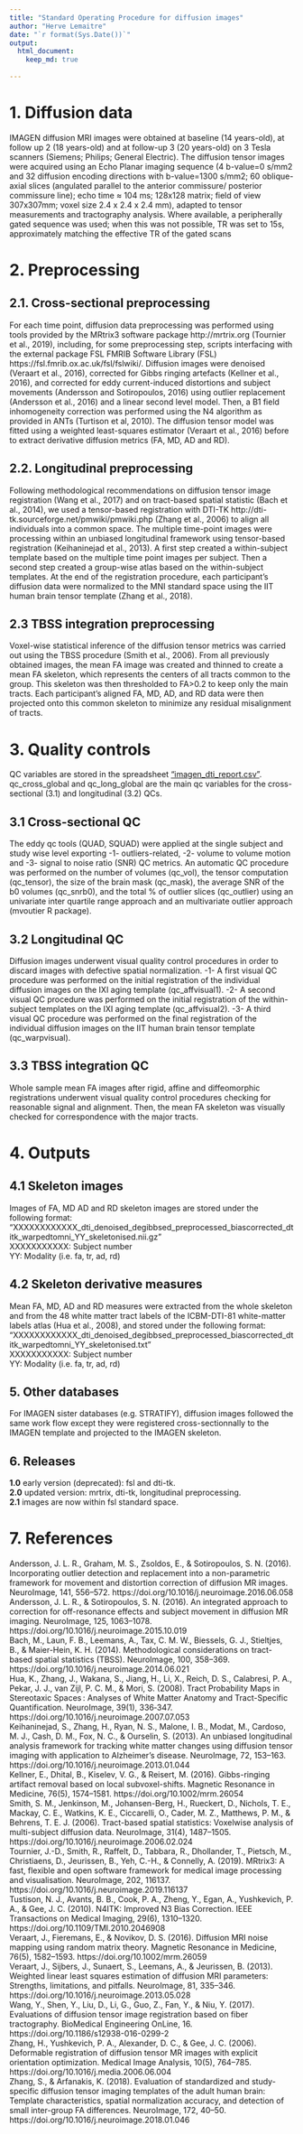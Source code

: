 ---
title: "Standard Operating Procedure for diffusion images"
author: "Herve Lemaitre"
date: "`r format(Sys.Date())`"
output:
  html_document:
    keep_md: true
  
---

# 1. Diffusion data

IMAGEN diffusion MRI images were obtained at baseline (14 years-old), at follow up 2 (18 years-old) and at follow-up 3 (20 years-old) on 3 Tesla scanners (Siemens; Philips; General Electric). The diffusion tensor images were acquired using an Echo Planar imaging sequence (4 b-value=0 s/mm2 and 32 diffusion encoding directions with b-value=1300 s/mm2; 60 oblique-axial slices (angulated parallel to the anterior commissure/ posterior commissure line); echo time ≈ 104 ms; 128x128 matrix; field of view 307x307mm; voxel size 2.4 x 2.4 x 2.4 mm), adapted to tensor measurements and tractography analysis. Where available, a peripherally gated sequence was used; when this was not possible, TR was set to 15s, approximately matching the effective TR of the gated scans 

# 2. Preprocessing

## 2.1. Cross-sectional preprocessing

For each time point, diffusion  data  preprocessing  was  performed using tools provided by the MRtrix3 software package http://mrtrix.org (Tournier et al., 2019), including, for some preprocessing step, scripts interfacing with the external package FSL FMRIB Software Library (FSL) https://fsl.fmrib.ox.ac.uk/fsl/fslwiki/. Diffusion images were denoised (Veraart et al., 2016), corrected for Gibbs ringing artefacts (Kellner et al., 2016), and corrected for eddy current-induced distortions and subject movements (Andersson and Sotiropoulos, 2016) using outlier replacement (Andersson et al., 2016) and a linear second level model. Then, a B1 field inhomogeneity correction was performed using the N4 algorithm as provided in ANTs (Turtison et al, 2010). The diffusion tensor model was fitted using a weighted least-squares estimator (Veraart et al., 2016) before to extract derivative diffusion metrics (FA, MD, AD and RD).

## 2.2. Longitudinal preprocessing

Following methodological recommendations on diffusion tensor image registration (Wang et al., 2017) and on tract-based spatial statistic (Bach et al., 2014), we used a tensor-based registration with DTI-TK http://dti-tk.sourceforge.net/pmwiki/pmwiki.php (Zhang et al., 2006) to align all individuals into a common space. 
The multiple time-point images were processing within an unbiased longitudinal framework using tensor-based registration (Keihaninejad et al., 2013). A first step created a within-subject template based on the multiple time point images per subject. Then a second step created a group-wise atlas based on the within-subject templates. At the end of the registration procedure, each participant’s diffusion data were normalized to the MNI standard space using the IIT human brain tensor template (Zhang et al., 2018). 

## 2.3 TBSS integration preprocessing

Voxel-wise statistical inference of the diffusion tensor metrics was carried out using the TBSS procedure (Smith et al., 2006). From all previously obtained images, the mean FA image was created and thinned to create a mean FA skeleton, which represents the centers of all tracts common to the group. This skeleton was then thresholded to FA>0.2 to keep only the main tracts. Each participant’s aligned FA, MD, AD, and RD data were then projected onto this common skeleton to minimize any residual misalignment of tracts.

# 3. Quality controls

QC variables are stored in the spreadsheet ["imagen_dti_report.csv"](https://github.com/imagen2/imagen_processing/blob/master/tbss_dti/imagen_dti_report.csv). qc_cross_global and qc_long_global are the main qc variables for the cross-sectional (3.1) and longitudinal (3.2) QCs.

## 3.1  Cross-sectional QC

The eddy qc tools (QUAD, SQUAD) were applied at the single subject and study wise level exporting -1- outliers-related, -2- volume to volume motion and -3- signal to noise ratio (SNR) QC metrics. An automatic QC procedure was performed on the number of volumes (qc_vol), the tensor computation (qc_tensor), the size of the brain mask (qc_mask), the average SNR of the b0 volumes (qc_snrb0), and the total % of outlier slices (qc_outlier) using an univariate inter quartile range approach and an multivariate outlier approach (mvoutier R package).

## 3.2  Longitudinal QC

Diffusion images underwent visual quality control procedures in order to discard images with defective spatial normalization. -1- A first visual QC procedure was performed on the initial registration of the individual diffusion images on the IXI aging template (qc_affvisual1). -2- A second visual QC procedure was performed on the initial registration of the within-subject templates on the IXI aging template (qc_affvisual2). -3- A third visual QC procedure was performed on the final registration of the individual diffusion images on the IIT human brain tensor template (qc_warpvisual).

## 3.3 TBSS integration QC

Whole sample mean FA images after rigid, affine and diffeomorphic registrations underwent visual quality control procedures checking for reasonable signal and alignment. Then, the mean FA skeleton was visually checked for correspondence with the major tracts.    

# 4. Outputs

## 4.1 Skeleton images

Images of FA, MD AD and RD skeleton images are stored under the following format:  
"XXXXXXXXXXXX_dti_denoised_degibbsed_preprocessed_biascorrected_dtitk_warpedtomni_YY_skeletonised.nii.gz"  
XXXXXXXXXXX: Subject number  
YY: Modality (i.e. fa, tr, ad, rd)  

## 4.2 Skeleton derivative measures

Mean FA, MD, AD and RD measures were extracted from the whole skeleton and from the 48 white matter tract labels of the ICBM-DTI-81 white-matter labels atlas (Hua et al., 2008), and stored under the following format:  
"XXXXXXXXXXXX_dti_denoised_degibbsed_preprocessed_biascorrected_dtitk_warpedtomni_YY_skeletonised.txt"  
XXXXXXXXXXX: Subject number  
YY: Modality (i.e. fa, tr, ad, rd)  

## 5. Other databases

For IMAGEN sister databases (e.g. STRATIFY), diffusion images followed the same work flow except they were registered cross-sectionnally to the IMAGEN template and projected to the IMAGEN skeleton.  

## 6. Releases

**1.0** early version (deprecated): fsl and dti-tk.  
**2.0** updated version: mrtrix, dti-tk, longitudinal preprocessing.  
**2.1** images are now within fsl standard space.  

# 7. References

Andersson, J. L. R., Graham, M. S., Zsoldos, E., & Sotiropoulos, S. N. (2016). Incorporating outlier detection and replacement into a non-parametric framework for movement and distortion correction of diffusion MR images. NeuroImage, 141, 556–572. https://doi.org/10.1016/j.neuroimage.2016.06.058  
Andersson, J. L. R., & Sotiropoulos, S. N. (2016). An integrated approach to correction for off-resonance effects and subject movement in diffusion MR imaging. NeuroImage, 125, 1063–1078. https://doi.org/10.1016/j.neuroimage.2015.10.019  
Bach, M., Laun, F. B., Leemans, A., Tax, C. M. W., Biessels, G. J., Stieltjes, B., & Maier-Hein, K. H. (2014). Methodological considerations on tract-based spatial statistics (TBSS). NeuroImage, 100, 358–369. https://doi.org/10.1016/j.neuroimage.2014.06.021  
Hua, K., Zhang, J., Wakana, S., Jiang, H., Li, X., Reich, D. S., Calabresi, P. A., Pekar, J. J., van Zijl, P. C. M., & Mori, S. (2008). Tract Probability Maps in Stereotaxic Spaces : Analyses of White Matter Anatomy and Tract-Specific Quantification. NeuroImage, 39(1), 336‑347. https://doi.org/10.1016/j.neuroimage.2007.07.053  
Keihaninejad, S., Zhang, H., Ryan, N. S., Malone, I. B., Modat, M., Cardoso, M. J., Cash, D. M., Fox, N. C., & Ourselin, S. (2013). An unbiased longitudinal analysis framework for tracking white matter changes using diffusion tensor imaging with application to Alzheimer’s disease. NeuroImage, 72, 153–163. https://doi.org/10.1016/j.neuroimage.2013.01.044  
Kellner, E., Dhital, B., Kiselev, V. G., & Reisert, M. (2016). Gibbs-ringing artifact removal based on local subvoxel-shifts. Magnetic Resonance in Medicine, 76(5), 1574–1581. https://doi.org/10.1002/mrm.26054  
Smith, S. M., Jenkinson, M., Johansen-Berg, H., Rueckert, D., Nichols, T. E., Mackay, C. E., Watkins, K. E., Ciccarelli, O., Cader, M. Z., Matthews, P. M., & Behrens, T. E. J. (2006). Tract-based spatial statistics: Voxelwise analysis of multi-subject diffusion data. NeuroImage, 31(4), 1487–1505. https://doi.org/10.1016/j.neuroimage.2006.02.024  
Tournier, J.-D., Smith, R., Raffelt, D., Tabbara, R., Dhollander, T., Pietsch, M., Christiaens, D., Jeurissen, B., Yeh, C.-H., & Connelly, A. (2019). MRtrix3: A fast, flexible and open software framework for medical image processing and visualisation. NeuroImage, 202, 116137. https://doi.org/10.1016/j.neuroimage.2019.116137  
Tustison, N. J., Avants, B. B., Cook, P. A., Zheng, Y., Egan, A., Yushkevich, P. A., & Gee, J. C. (2010). N4ITK: Improved N3 Bias Correction. IEEE Transactions on Medical Imaging, 29(6), 1310–1320. https://doi.org/10.1109/TMI.2010.2046908  
Veraart, J., Fieremans, E., & Novikov, D. S. (2016). Diffusion MRI noise mapping using random matrix theory. Magnetic Resonance in Medicine, 76(5), 1582–1593. https://doi.org/10.1002/mrm.26059  
Veraart, J., Sijbers, J., Sunaert, S., Leemans, A., & Jeurissen, B. (2013). Weighted linear least squares estimation of diffusion MRI parameters: Strengths, limitations, and pitfalls. NeuroImage, 81, 335–346. https://doi.org/10.1016/j.neuroimage.2013.05.028  
Wang, Y., Shen, Y., Liu, D., Li, G., Guo, Z., Fan, Y., & Niu, Y. (2017). Evaluations of diffusion tensor image registration based on fiber tractography. BioMedical Engineering OnLine, 16. https://doi.org/10.1186/s12938-016-0299-2  
Zhang, H., Yushkevich, P. A., Alexander, D. C., & Gee, J. C. (2006). Deformable registration of diffusion tensor MR images with explicit orientation optimization. Medical Image Analysis, 10(5), 764–785. https://doi.org/10.1016/j.media.2006.06.004  
Zhang, S., & Arfanakis, K. (2018). Evaluation of standardized and study-specific diffusion tensor imaging templates of the adult human brain: Template characteristics, spatial normalization accuracy, and detection of small inter-group FA differences. NeuroImage, 172, 40–50. https://doi.org/10.1016/j.neuroimage.2018.01.046  